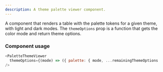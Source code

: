 ```yaml
---
description: A theme palette viewer component.
---
```



A component that renders a table with the palette tokens for a given theme, with light and dark modes.
The `themeOptions` prop is a function that gets the color mode and return theme options.

### Component usage

```js
<PaletteThemeViewer
  themeOptions={(mode) => ({ palette: { mode, ...remainingThemeOptions } })}
/>
```
